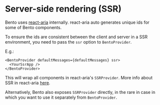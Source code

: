 # Server-side rendering (SSR)

Bento uses [react-aria](https://react-spectrum.adobe.com/react-aria/) internally.
react-aria auto generates unique ids for some of Bento components.

To ensure the ids are consistent between the client and server in a SSR environment, you need to pass the `ssr` option to `BentoProvider`.

E.g.:

```tsx
<BentoProvider defaultMessages={defaultMessages} ssr>
  <YourSsrApp />
</BentoProvider>
```

This will wrap all components in react-aria's `SSRProvider`.
More info about SSR in react-aria [here](https://react-spectrum.adobe.com/react-aria/ssr.html).

Alternatively, Bento also exposes `SSRProvider` directly, in the rare in case in which you want to use it separately from `BentoProvider`.
